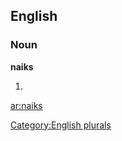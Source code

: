 
==English==

===Noun===
'''naiks'''

# {{plural of|[[naik]]}}

[[Category:English plurals]]

[[ar:naiks]]